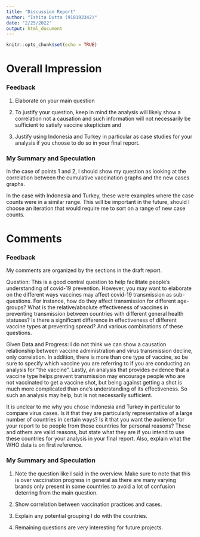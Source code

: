 ```yaml
---
title: "Discussion Report"
author: "Ishita Dutta (918193342)"
date: "2/25/2022"
output: html_document
---
```


```r
knitr::opts_chunk$set(echo = TRUE)
```

# Overall Impression


### Feedback

1) Elaborate on your main question

2) To justify your question, keep in mind the analysis will likely show a correlation not a causation and such information will not necessarily be sufficient to satisfy vaccine skepticism and 

3) Justify using Indonesia and Turkey in particular as case studies for your analysis if you choose to do so in your final report.

### My Summary and Speculation

In the case of points 1 and 2, I should show my question as looking at the correlation between the cumulative vaccination graphs and the new cases graphs. 

In the case with Indonesia and Turkey, these were examples where the case counts were in a similar range. This will be important in the future, should I choose an iteration that would require me to sort on a range of new case counts. 


# Comments

### Feedback
My comments are organized by the sections in the draft report.

Question: This is a good central question to help facilitate people’s understanding of covid-19 prevention. However, you may want to elaborate on the different ways vaccines may affect covid-19 transmission as sub-questions. For instance, how do they affect transmission for different age-groups? What is the relative/absolute effectiveness of vaccines in preventing transmission between countries with different general health statuses? Is there a significant difference in effectiveness of different vaccine types at preventing spread? And various combinations of these questions.

Given Data and Progress: I do not think we can show a causation relationship between vaccine administration and virus transmission decline, only correlation. In addition, there is more than one type of vaccine, so be sure to specify which vaccine you are referring to if you are conducting an analysis for “the vaccine”. Lastly, an analysis that provides evidence that a vaccine type helps prevent transmission may encourage people who are not vaccinated to get a vaccine shot, but being against getting a shot is much more complicated than one’s understanding of its effectiveness. So such an analysis may help, but is not necessarily sufficient.

It is unclear to me why you chose Indonesia and Turkey in particular to compare virus cases. Is it that they are particularly representative of a large number of countries in certain ways? Is it that you want the audience for your report to be people from those countries for personal reasons? These and others are valid reasons, but state what they are if you intend to use these countries for your analysis in your final report. Also, explain what the WHO data is on first reference.

### My Summary and Speculation

1. Note the question like I said in the overview. Make sure to note that this is over vaccination progress in general as there are many varying brands only present in some countries to avoid a lot of confusion deterring from the main question.

2. Show correlation between vaccination practices and cases. 

3. Explain any potential grouping I do with the countries. 

4. Remaining questions are very interesting for future projects.















